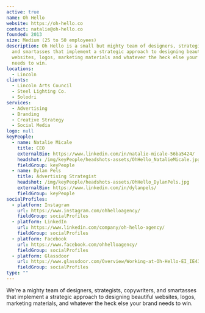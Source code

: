 ```yaml
---
active: true
name: Oh Hello
website: https://oh-hello.co
contact: natalie@oh-hello.co
founded: 2013
size: Medium (25 to 50 employees)
description: Oh Hello is a small but mighty team of designers, strategists, copywriters,
  and smartasses that implement a strategic approach to designing beautiful
  websites, logos, marketing materials and whatever the heck else your brand
  needs to win.
locations:
  - Lincoln
clients:
  - Lincoln Arts Council
  - Steel Lighting Co.
  - Solodri
services:
  - Advertising
  - Branding
  - Creative Strategy
  - Social Media
logo: null
keyPeople:
  - name: Natalie Micale
    title: CEO
    externalBio: https://www.linkedin.com/in/natalie-micale-56ba5424/
    headshot: /img/keyPeople/headshots-assets/OhHello_NatalieMicale.jpg
    fieldGroup: keyPeople
  - name: Dylan Pels
    title: Advertising Strategist
    headshot: /img/keyPeople/headshots-assets/OhHello_DylanPels.jpg
    externalBio: https://www.linkedin.com/in/dylanpels/
    fieldGroup: keyPeople
socialProfiles:
  - platform: Instagram
    url: https://www.instagram.com/ohhelloagency/
    fieldGroup: socialProfiles
  - platform: LinkedIn
    url: https://www.linkedin.com/company/oh-hello-agency/
    fieldGroup: socialProfiles
  - platform: Facebook
    url: https://www.facebook.com/ohhelloagency/
    fieldGroup: socialProfiles
  - platform: Glassdoor
    url: https://www.glassdoor.com/Overview/Working-at-Oh-Hello-EI_IE4332481.11,19.htm
    fieldGroup: socialProfiles
type: ""
---
```


We're a mighty team of designers, strategists, copywriters, and smartasses that implement a strategic approach to designing beautiful websites, logos, marketing materials, and whatever the heck else your brand needs to win.